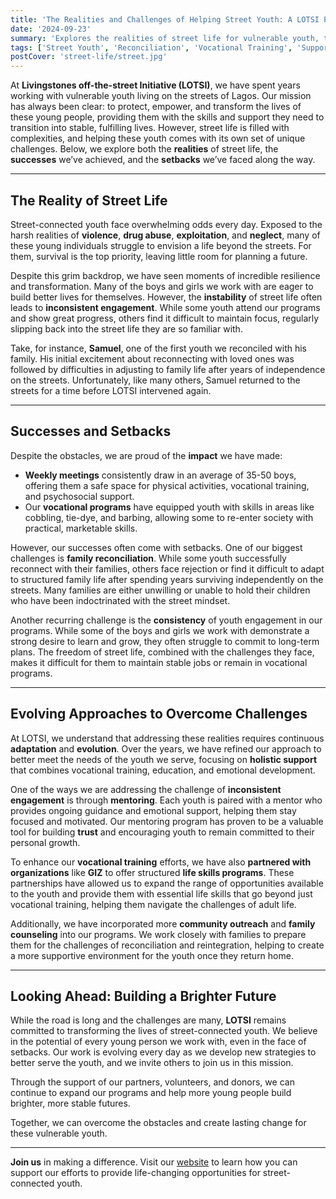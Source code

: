 ```yaml
---
title: 'The Realities and Challenges of Helping Street Youth: A LOTSI Perspective'
date: '2024-09-23'
summary: 'Explores the realities of street life for vulnerable youth, the successes and setbacks in helping them transition to stable lives, and the evolving approaches to overcoming challenges.'
tags: ['Street Youth', 'Reconciliation', 'Vocational Training', 'Support']
postCover: 'street-life/street.jpg'
---
```


<CustomImage src='street-life/street.jpg' alt='street'/>      


At **Livingstones off-the-street Initiative (LOTSI)**, we have spent years working with vulnerable youth living on the streets of Lagos. Our mission has always been clear: to protect, empower, and transform the lives of these young people, providing them with the skills and support they need to transition into stable, fulfilling lives. However, street life is filled with complexities, and helping these youth comes with its own set of unique challenges. Below, we explore both the **realities** of street life, the **successes** we’ve achieved, and the **setbacks** we’ve faced along the way.

---

## The Reality of Street Life

Street-connected youth face overwhelming odds every day. Exposed to the harsh realities of **violence**, **drug abuse**, **exploitation**, and **neglect**, many of these young individuals struggle to envision a life beyond the streets. For them, survival is the top priority, leaving little room for planning a future.

Despite this grim backdrop, we have seen moments of incredible resilience and transformation. Many of the boys and girls we work with are eager to build better lives for themselves. However, the **instability** of street life often leads to **inconsistent engagement**. While some youth attend our programs and show great progress, others find it difficult to maintain focus, regularly slipping back into the street life they are so familiar with.

Take, for instance, **Samuel**, one of the first youth we reconciled with his family. His initial excitement about reconnecting with loved ones was followed by difficulties in adjusting to family life after years of independence on the streets. Unfortunately, like many others, Samuel returned to the streets for a time before LOTSI intervened again.

---

## Successes and Setbacks

Despite the obstacles, we are proud of the **impact** we have made:

- **Weekly meetings** consistently draw in an average of 35-50 boys, offering them a safe space for physical activities, vocational training, and psychosocial support.
- Our **vocational programs** have equipped youth with skills in areas like cobbling, tie-dye, and barbing, allowing some to re-enter society with practical, marketable skills.

However, our successes often come with setbacks. One of our biggest challenges is **family reconciliation**. While some youth successfully reconnect with their families, others face rejection or find it difficult to adapt to structured family life after spending years surviving independently on the streets. Many families are either unwilling or unable to hold their children who have been indoctrinated with the street mindset.

Another recurring challenge is the **consistency** of youth engagement in our programs. While some of the boys and girls we work with demonstrate a strong desire to learn and grow, they often struggle to commit to long-term plans. The freedom of street life, combined with the challenges they face, makes it difficult for them to maintain stable jobs or remain in vocational programs.

---

## Evolving Approaches to Overcome Challenges

At LOTSI, we understand that addressing these realities requires continuous **adaptation** and **evolution**. Over the years, we have refined our approach to better meet the needs of the youth we serve, focusing on **holistic support** that combines vocational training, education, and emotional development.

One of the ways we are addressing the challenge of **inconsistent engagement** is through **mentoring**. Each youth is paired with a mentor who provides ongoing guidance and emotional support, helping them stay focused and motivated. Our mentoring program has proven to be a valuable tool for building **trust** and encouraging youth to remain committed to their personal growth.

To enhance our **vocational training** efforts, we have also **partnered with organizations** like **GIZ** to offer structured **life skills programs**. These partnerships have allowed us to expand the range of opportunities available to the youth and provide them with essential life skills that go beyond just vocational training, helping them navigate the challenges of adult life.

Additionally, we have incorporated more **community outreach** and **family counseling** into our programs. We work closely with families to prepare them for the challenges of reconciliation and reintegration, helping to create a more supportive environment for the youth once they return home.

---

## Looking Ahead: Building a Brighter Future

While the road is long and the challenges are many, **LOTSI** remains committed to transforming the lives of street-connected youth. We believe in the potential of every young person we work with, even in the face of setbacks. Our work is evolving every day as we develop new strategies to better serve the youth, and we invite others to join us in this mission.

Through the support of our partners, volunteers, and donors, we can continue to expand our programs and help more young people build brighter, more stable futures.

Together, we can overcome the obstacles and create lasting change for these vulnerable youth.

---

**Join us** in making a difference. Visit our [website](https://livingstone-red.vercel.app/) to learn how you can support our efforts to provide life-changing opportunities for street-connected youth.
